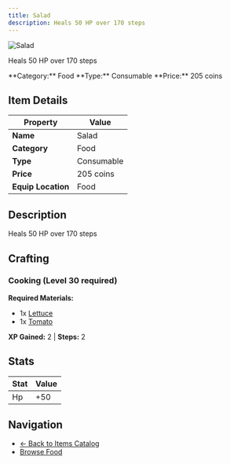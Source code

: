 ```yaml
---
title: Salad
description: Heals 50 HP over 170 steps
---
```


<div className="flex items-start gap-6 mb-8">
  <div className="flex-shrink-0">
    <img src="/assets/resources/cooking/salad.png" alt="Salad" className="w-24 h-24 border rounded-lg" />
  </div>
  <div className="flex-1">
    <div className="space-y-2">
      <p className="text-lg text-muted-foreground">Heals 50 HP over 170 steps</p>
      <div className="flex flex-wrap gap-4 text-sm">
        <span className="px-2 py-1 bg-blue-100 dark:bg-blue-900 rounded-md">
          **Category:** Food
        </span>
        <span className="px-2 py-1 bg-green-100 dark:bg-green-900 rounded-md">
          **Type:** Consumable
        </span>
        <span className="px-2 py-1 bg-yellow-100 dark:bg-yellow-900 rounded-md">
          **Price:** 205 coins
        </span>
      </div>
    </div>
  </div>
</div>

## Item Details

| Property | Value |
|----------|-------|
| **Name** | Salad |
| **Category** | Food |
| **Type** | Consumable |
| **Price** | 205 coins |
| **Equip Location** | Food |

## Description

Heals 50 HP over 170 steps


## Crafting

### Cooking (Level 30 required)

**Required Materials:**
- 1x [Lettuce](/docs/resources/individual/lettuce)
- 1x [Tomato](/docs/resources/individual/tomato)

**XP Gained:** 2 | **Steps:** 2

## Stats

| Stat | Value |
|------|-------|
| Hp | +50 |


## Navigation

- [← Back to Items Catalog](/docs/items)
- [Browse Food](/docs/items#food)
